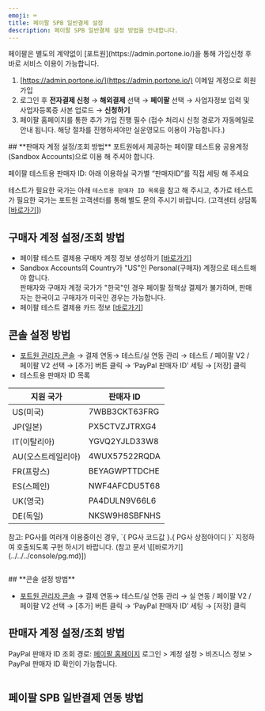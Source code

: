 ```yaml
---
emoji: ⌨
title: 페이팔 SPB 일반결제 설정
description: 페이팔 SPB 일반결제 설정 방법을 안내합니다.
---
```





<Hint style="info">
페이팔은 별도의 계약없이 [포트원](https://admin.portone.io/)을 통해 가입신청 후 바로 서비스 이용이 가능합니다.

</Hint>

1. [https://admin.portone.io/](https://admin.portone.io/) 이메일 계정으로 회원가입
2. 로그인 후 **전자결제 신청** → **해외결제** 선택 → **페이팔** 선택 → 사업자정보 입력 및 사업자등록증 사본 업로드 → **신청하기**
3. 페이팔 홈페이지를 통한 추가 가입 진행 필수 (접수 처리시 신청 경로가 자동메일로 안내 됩니다. 해당 절차를 진행하셔야만 실운영모드 이용이 가능합니다.)

<Tabs>
<Tab title="테스트 결제">
## **판매자 계정 설정/조회 방법**

<Hint style="info">
포트원에서 제공하는 페이팔 테스트용 공용계정(Sandbox Accounts)으로 이용 해 주셔야 합니다.

</Hint>

페이팔 테스트용 판매자 ID: 아래 이용하실 국가별 “판매자ID”를 직접 세팅 해 주세요

테스트가 필요한 국가는 아래 `테스트용 판매자 ID 목록`을 참고 해 주시고, 추가로 테스트가 필요한 국가는 포트원 고객센터를 통해 별도 문의 주시기 바랍니다. (고객센터 상담톡 \[[바로가기](https://x06k7.channel.io/lounge)])



## **구매자 계정 설정/조회 방법**

* 페이팔 테스트 결제용 구매자 계정 정보 생성하기 \[[바로가기](https://developer.paypal.com/dashboard/accounts)]
* Sandbox Accounts의 Country가 "US"인  Personal(구매자) 계정으로 테스트해야 합니다.\
  판매자와 구매자 계정 국가가 "한국"인 경우 페이팔 정책상 결제가 불가하며, 판매자는 한국이고 구매자가 미국인 경우는 가능합니다.
* 페이팔 테스트 결제용 카드 정보 \[[바로가기](https://developer.paypal.com/api/rest/sandbox/card-testing/#link-creditcardgeneratorfortesting)]



## **콘솔 설정 방법**

* [포트원 관리자 콘솔](https://admin.portone.io/) → 결제 연동→ 테스트/실 연동 관리 → 테스트 / 페이팔 V2 / 페이팔 V2 선택 → \[추가] 버튼 클릭 → ‘PayPal 판매자 ID’ 세팅 → \[저장] 클릭
* 테스트용 판매자 ID 목록

| 지원 국가       | 판매자 ID        |
| ----------- | ------------- |
| US(미국)      | 7WBB3CKT63FRG |
| JP(일본)      | PX5CTVZJTRXG4 |
| IT(이탈리아)    | YGVQ2YJLD33W8 |
| AU(오스트레일리아) | 4WUX57522RQDA |
| FR(프랑스)     | BEYAGWPTTDCHE |
| ES(스페인)     | NWF4AFCDU5T68 |
| UK(영국)      | PA4DULN9V66L6 |
| DE(독일)      | NKSW9H8SBFNHS |

<Hint style="info">
참고: PG사를 여러개 이용중이신 경우, `{ PG사 코드값 }.{ PG사 상점아이디 }` 지정하여 호출되도록 구현 하시기 바랍니다. (참고 문서 \[[바로가기](../../../console/pg.md)])

</Hint>

<figure><img src="/gitbook-assets/ko/image (76).png" alt=""/><figcaption></figcaption></figure>

</Tab>

<Tab title="실 결제">
## **콘솔 설정 방법**

* [포트원 관리자 콘솔](https://admin.portone.io/) → 결제 연동→ 테스트/실 연동 관리 → 실 연동 / 페이팔 V2 / 페이팔 V2 선택 → \[추가] 버튼 클릭 → ‘PayPal 판매자 ID’ 세팅 → \[저장] 클릭



## **판매자 계정 설정/조회 방법**

PayPal 판매자 ID 조회 경로: [페이팔 홈페이지](https://www.paypal.com/businessmanage/account/aboutBusiness) 로그인 > 계정 설정 > 비즈니스 정보 > PayPal 판매자 ID 확인이 가능합니다.

<figure><img src="/gitbook-assets/ko/image (1) (1) (1).png" alt=""/><figcaption></figcaption></figure>

</Tab>
</Tabs>



## 페이팔 SPB 일반결제 연동 방법

<ContentRef slug="/ko////pg/payment-gateway/spb" />

